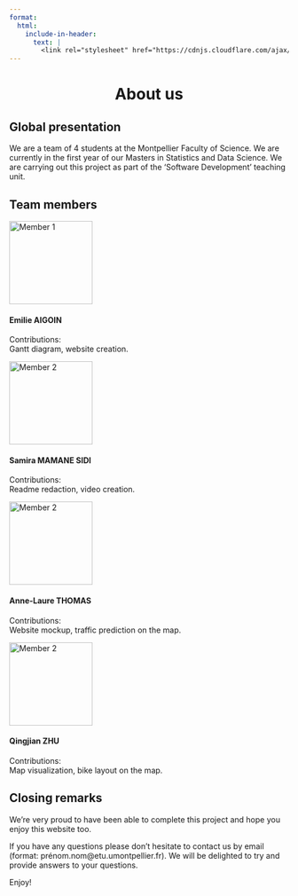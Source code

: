 ```yaml
---
format:
  html:
    include-in-header:
      text: |
        <link rel="stylesheet" href="https://cdnjs.cloudflare.com/ajax/libs/font-awesome/6.5.1/css/all.min.css">
---
```


<div style="text-align: center;">
<h1>About us <i class="fas fa-eye"></i></h1>
</div>

## Global presentation

<p class = "text"> We are a team of 4 students at the Montpellier Faculty of Science. We are currently in the first year of our Masters in Statistics and Data Science. We are carrying out this project as part of the ‘Software Development’ teaching unit. </p>

## Team members

<div class="trombinoscope">

<div class="member">
   <img src="/images/member1.jpeg" alt="Member 1" width="150px">
   <h4>Emilie AIGOIN</h4>
   <p>Contributions: <br> Gantt diagram, website creation.</p>
</div>

<div class="member">
   <img src="images/member2.jpg" alt="Member 2" width="150px">
   <h4>Samira MAMANE SIDI</h4>
   <p>Contributions: <br> Readme redaction, video creation.</p>
</div>

<div class="member">
   <img src="images/member2.jpg" alt="Member 2" width="150px">
   <h4>Anne-Laure THOMAS</h4>
   <p>Contributions: <br> Website mockup, traffic prediction on the map.</p>
</div>

<div class="member">
   <img src="images/member2.jpg" alt="Member 2" width="150px">
   <h4>Qingjian ZHU</h4>
   <p>Contributions: <br> Map visualization, bike layout on the map.</p>
</div>

</div>

## Closing remarks

<p class = 'text'> We're very proud to have been able to complete this project and hope you enjoy this website too. </p>

<p class = 'text'> If you have any questions please don't hesitate to contact us by email (format: prénom.nom@etu.umontpellier.fr). We will be delighted to try and provide answers to your questions. </p>

<p class = 'text'> Enjoy! </p>